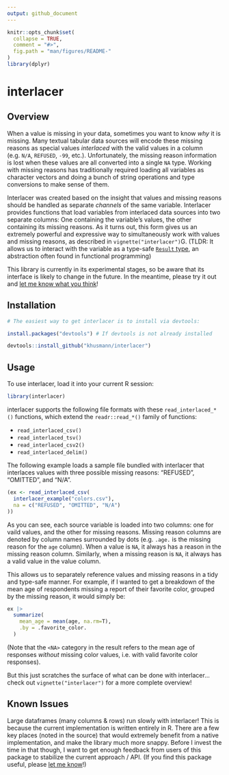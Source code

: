 ```yaml
---
output: github_document
---
```


<!-- README.md is generated from README.Rmd. Please edit that file -->

```r
knitr::opts_chunk$set(
  collapse = TRUE,
  comment = "#>",
  fig.path = "man/figures/README-"
)
library(dplyr)
```

# interlacer

## Overview

When a value is missing in your data, sometimes you want to know *why* it is
missing. Many textual tabular data sources will encode these missing reasons as
special values *interlaced* with the valid values in a column (e.g. `N/A`,
`REFUSED`, `-99`, etc.). Unfortunately, the missing reason information is 
lost when these values are all converted into a single `NA` type. Working
with missing reasons has traditionally required loading all variables as
character vectors and doing a bunch of string operations and type conversions
to make sense of them.

Interlacer was created based on the insight that values and missing reasons
should be handled as separate *channels* of the same variable. Interlacer
provides functions that load variables from interlaced data sources into two
separate columns:
One containing the variable's values, the other containing its missing reasons.
As it turns out, this form gives us an extremely powerful and expressive way
to simultaneously work with values and missing reasons, as described in 
`vignette("interlacer")`G. (TLDR: It allows us to interact with the variable
as a type-safe [`Result` type](https://en.wikipedia.org/wiki/Result_type),
an abstraction often found in functional programming)

This library is currently in its experimental stages, so be aware that its
interface is likely to change in the future. In the meantime, please try it out
and
[let me know what you think](https://github.com/khusmann/interlacer/discussions)!

## Installation

```r
# The easiest way to get interlacer is to install via devtools:

install.packages("devtools") # If devtools is not already installed

devtools::install_github("khusmann/interlacer")
```

## Usage

To use interlacer, load it into your current R session:

```r
library(interlacer)
```

interlacer supports the following file formats with these `read_interlaced_*()`
functions, which extend the `readr::read_*()` family of functions:

* `read_interlaced_csv()`
* `read_interlaced_tsv()`
* `read_interlaced_csv2()`
* `read_interlaced_delim()`
   
The following example loads a sample file bundled with interlacer that
interlaces values with three possible missing reasons: "REFUSED", "OMITTED", and
"N/A".

```r
(ex <- read_interlaced_csv(
  interlacer_example("colors.csv"),
  na = c("REFUSED", "OMITTED", "N/A")
))
```

As you can see, each source variable is loaded into two columns: one for vaild
values, and the other for missing reasons. Missing reason columns are denoted
by column names surrounded by dots (e.g. `.age.` is the missing reason for the
`age` column). When a value is `NA`, it always has a reason in the missing
reason column. Similarly, when a missing reason is `NA`, it always has a valid
value in the value column.

This allows us to separately reference values and missing reasons
in a tidy and type-safe manner. For example, if I wanted to get a 
breakdown of the mean age of respondents missing a report of their
favorite color, grouped by the missing reason, it would simply be:

```r
ex |>
  summarize(
    mean_age = mean(age, na.rm=T),
    .by = .favorite_color.
  )
```

(Note that the `<NA>` category in the result refers to the mean age of responses
*without* missing color values, i.e. with valid favorite color responses).

But this just scratches the surface of what can be done with interlacer...
check out `vignette("interlacer")` for a more complete overview!

## Known Issues

Large dataframes (many columns & rows) run slowly with interlacer! This is because
the current implementation is written entirely in R. There are a few key places
(noted in the source) that would extremely benefit from a native implementation, and
make the library much more snappy. Before I invest the time in that though, I want
to get enough feedback from users of this package to stabilize the current
approach / API. (If you find this package useful, please
[let me know](https://github.com/khusmann/interlacer/discussions)!)
